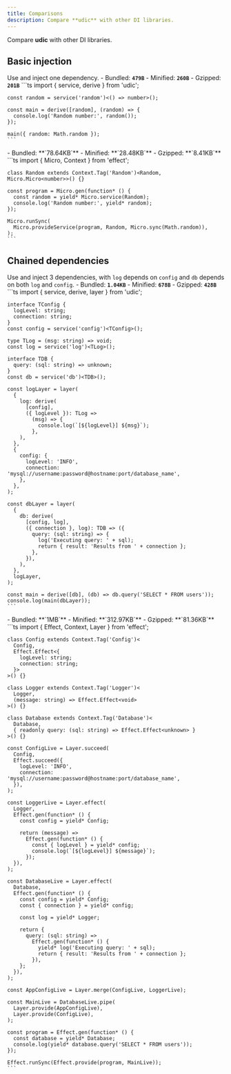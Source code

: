 ```yaml
---
title: Comparisons
description: Compare **udic** with other DI libraries.
---
```



Compare **udic** with other DI libraries.

## Basic injection
Use and inject one dependency.
<Tabs syncKey="libComparison0">
  <TabItem label="udic">
    - Bundled: **`479B`**
    - Minified: **`260B`**
    - Gzipped: **`201B`**
    ```ts
    import { service, derive } from 'udic';
    
    const random = service('random')<() => number>();
    
    const main = derive([random], (random) => {
      console.log('Random number:', random());
    });
    
    main({ random: Math.random });
    ```
  </TabItem>
  <TabItem label="effect">
    - Bundled: **`78.64KB`**
    - Minified: **`28.48KB`**
    - Gzipped: **`8.41KB`**
    ```ts
    import { Micro, Context } from 'effect';
    
    class Random extends Context.Tag('Random')<Random, Micro.Micro<number>>() {}
    
    const program = Micro.gen(function* () {
      const random = yield* Micro.service(Random);
      console.log('Random number:', yield* random);
    });
    
    Micro.runSync(
      Micro.provideService(program, Random, Micro.sync(Math.random)),
    );
    ```
  </TabItem>
</Tabs>


## Chained dependencies
Use and inject 3 dependencies, with `log` depends on `config` and `db` depends on both `log` and `config`.
<Tabs syncKey="libComparison1">
  <TabItem label="udic">
    - Bundled: **`1.04KB`**
    - Minified: **`678B`**
    - Gzipped: **`428B`**
    ```ts
    import { service, derive, layer } from 'udic';
    
    interface TConfig {
      logLevel: string;
      connection: string;
    }
    const config = service('config')<TConfig>();
    
    type TLog = (msg: string) => void;
    const log = service('log')<TLog>();
    
    interface TDB {
      query: (sql: string) => unknown;
    }
    const db = service('db')<TDB>();
    
    const logLayer = layer(
      {
        log: derive(
          [config],
          ({ logLevel }): TLog =>
            (msg) => {
              console.log(`[${logLevel}] ${msg}`);
            },
        ),
      },
      {
        config: {
          logLevel: 'INFO',
          connection: 'mysql://username:password@hostname:port/database_name',
        },
      },
    );
    
    const dbLayer = layer(
      {
        db: derive(
          [config, log],
          ({ connection }, log): TDB => ({
            query: (sql: string) => {
              log('Executing query: ' + sql);
              return { result: 'Results from ' + connection };
            },
          }),
        ),
      },
      logLayer,
    );
    
    const main = derive([db], (db) => db.query('SELECT * FROM users'));
    console.log(main(dbLayer));
    ```
  </TabItem>
  <TabItem label="effect">
    - Bundled: **`1MB`**
    - Minified: **`312.97KB`**
    - Gzipped: **`81.36KB`**
    ```ts
    import { Effect, Context, Layer } from 'effect';
    
    class Config extends Context.Tag('Config')<
      Config,
      Effect.Effect<{
        logLevel: string;
        connection: string;
      }>
    >() {}
    
    class Logger extends Context.Tag('Logger')<
      Logger,
      (message: string) => Effect.Effect<void>
    >() {}
    
    class Database extends Context.Tag('Database')<
      Database,
      { readonly query: (sql: string) => Effect.Effect<unknown> }
    >() {}
    
    const ConfigLive = Layer.succeed(
      Config,
      Effect.succeed({
        logLevel: 'INFO',
        connection: 'mysql://username:password@hostname:port/database_name',
      }),
    );
    
    const LoggerLive = Layer.effect(
      Logger,
      Effect.gen(function* () {
        const config = yield* Config;
    
        return (message) =>
          Effect.gen(function* () {
            const { logLevel } = yield* config;
            console.log(`[${logLevel}] ${message}`);
          });
      }),
    );
    
    const DatabaseLive = Layer.effect(
      Database,
      Effect.gen(function* () {
        const config = yield* Config;
        const { connection } = yield* config;
    
        const log = yield* Logger;
    
        return {
          query: (sql: string) =>
            Effect.gen(function* () {
              yield* log('Executing query: ' + sql);
              return { result: 'Results from ' + connection };
            }),
        };
      }),
    );
    
    const AppConfigLive = Layer.merge(ConfigLive, LoggerLive);
    
    const MainLive = DatabaseLive.pipe(
      Layer.provide(AppConfigLive),
      Layer.provide(ConfigLive),
    );
    
    const program = Effect.gen(function* () {
      const database = yield* Database;
      console.log(yield* database.query('SELECT * FROM users'));
    });
    
    Effect.runSync(Effect.provide(program, MainLive));
    ```
  </TabItem>
</Tabs>
